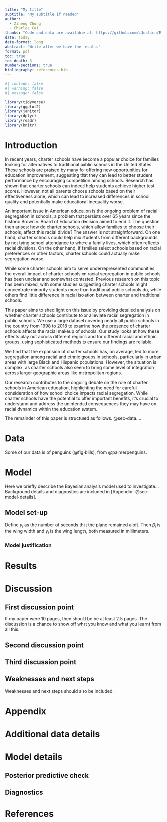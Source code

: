 ```yaml
---
title: "My title"
subtitle: "My subtitle if needed"
author: 
  - Ziheng Zhong
  - Charles Cai
thanks: "Code and data are available at: https://github.com/iJustinn/Effect_of_Charter_Schools_on_School_Segregation.git"
date: today
date-format: long
abstract: "Write after we have the results"
format: pdf
toc: true
toc-depth: 3
number-sections: true
bibliography: references.bib
---
```


```r
#| include: false
#| warning: false
#| message: false

library(tidyverse)
library(ggplot2)
library(janitor)
library(dplyr)
library(readr)
library(knitr)
```



# Introduction

In recent years, charter schools have become a popular choice for families looking for alternatives to traditional public schools in the United States. These schools are praised by many for offering new opportunities for education improvement, suggesting that they can lead to better student performance by encouraging competition among schools. Research has shown that charter schools can indeed help students achieve higher test scores. However, not all parents choose schools based on their effectiveness alone, which can lead to increased differences in school quality and potentially make educational inequality worse.

An important issue in American education is the ongoing problem of racial segregation in schools, a problem that persists over 65 years since the historic Brown v. Board of Education decision aimed to end it. The question then arises: how do charter schools, which allow families to choose their schools, affect this racial divide? The answer is not straightforward. On one hand, charter schools could help mix students from different backgrounds by not tying school attendance to where a family lives, which often reflects racial divisions. On the other hand, if families select schools based on racial preferences or other factors, charter schools could actually make segregation worse.

While some charter schools aim to serve underrepresented communities, the overall impact of charter schools on racial segregation in public schools has been unclear and somewhat contested. Previous research on this topic has been mixed, with some studies suggesting charter schools might concentrate minority students more than traditional public schools do, while others find little difference in racial isolation between charter and traditional schools.

This paper aims to shed light on this issue by providing detailed analysis on whether charter schools contribute to or alleviate racial segregation in public schools. We use a large dataset covering nearly all public schools in the country from 1998 to 2018 to examine how the presence of charter schools affects the racial makeup of schools. Our study looks at how these effects play out across different regions and for different racial and ethnic groups, using sophisticated methods to ensure our findings are reliable.

We find that the expansion of charter schools has, on average, led to more segregation among racial and ethnic groups in schools, particularly in urban areas with large Black and Hispanic populations. However, the situation is complex, as charter schools also seem to bring some level of integration across larger geographic areas like metropolitan regions.

Our research contributes to the ongoing debate on the role of charter schools in American education, highlighting the need for careful consideration of how school choice impacts racial segregation. While charter schools have the potential to offer important benefits, it's crucial to understand and address the unintended consequences they may have on racial dynamics within the education system.



The remainder of this paper is structured as follows. @sec-data....



# Data {#sec-data}

Some of our data is of penguins (@fig-bills), from @palmerpenguins.



# Model

Here we briefly describe the Bayesian analysis model used to investigate... Background details and diagnostics are included in [Appendix -@sec-model-details].



## Model set-up

Define $y_i$ as the number of seconds that the plane remained aloft. Then $\beta_i$ is the wing width and $\gamma_i$ is the wing length, both measured in millimeters.  



### Model justification



# Results {#sec-res}



# Discussion {#sec-dis}

## First discussion point {#sec-first-point}

If my paper were 10 pages, then should be be at least 2.5 pages. The discussion is a chance to show off what you know and what you learnt from all this. 

## Second discussion point

## Third discussion point

## Weaknesses and next steps

Weaknesses and next steps should also be included.

\newpage

\appendix

# Appendix {-}


# Additional data details

# Model details {#sec-model-details}

## Posterior predictive check



## Diagnostics



\newpage


# References


